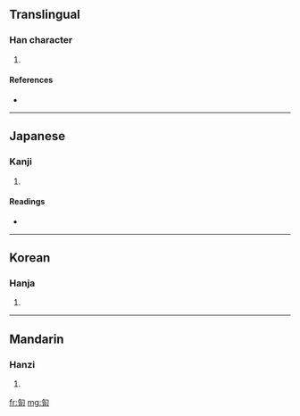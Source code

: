 ==Translingual==

===Han character===
{{Han char|rn=20|rad=勹|as=06|sn=8|four=|canj=心人一口 (POMR), X心人一口 (XPOMR)}}

# {{defn|Han}}

====References====
* {{Han ref|kx=0151.150|dkj=02525|dj=0340.200|hdz=10258.150|uh=530C|ud=21260}}

----

==Japanese==

===Kanji===
{{ja-kanji|grade=|rs=勹06}}

# {{defn|Japanese}}

====Readings====
* {{ja-readings|on=[[こう]] (kō)|kun=[[あう]] (au), [[めぐる]] (meguru)}}

----

==Korean==

===Hanja===
{{ko-hanja|hangeul=합|rv=hap|mr=hap}}

# {{defn|Korean}}

----

==Mandarin==

===Hanzi===
{{cmn-hanzi|pin=[[gé]] ([[ge2]])|wg=ko<sup>2</sup>}}

# {{defn|Mandarin}}

[[fr:匌]]
[[mg:匌]]